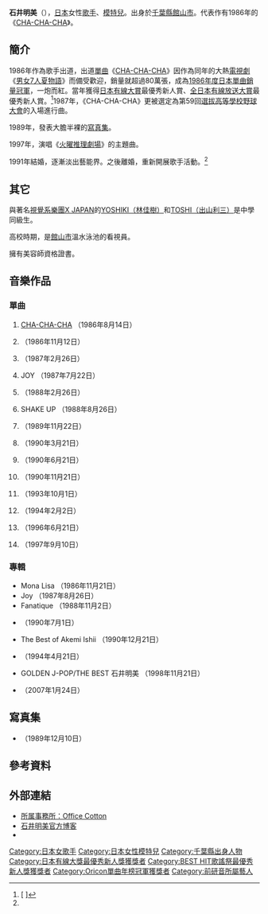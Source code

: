 {{藝人
| 姓名 = 石井 明美
| 類型 = 女歌手
| 圖片 = 
| 圖片簡介 = 
| 英文名 = Ishii Akemi
| 綽號 = 
| 出生日期 = {{birth_date_and_age|1965|8|26}}
| 出生地點 = {{JPN}}[[千葉縣|千葉縣]][[館山市|館山市]]
| 國籍 = {{JPN}}
| 音樂類型 = [[J-POP|J-POP]]
| 職業 = [[歌手|歌手]]、[[模特兒|模特兒]]
| 活躍年代 = 1986年—
| 經紀公司 = [[Office_Cotton|Office Cotton]]
| 唱片公司 = 
| 網站 =
}}
'''石井明美'''（{{bd|1965年|8月26日|||Ishii Akemi}}），[[日本|日本]]女性[[歌手|歌手]]、[[模特兒|模特兒]]。出身於[[千葉縣|千葉縣]][[館山市|館山市]]。代表作有1986年的《[[CHA-CHA-CHA|CHA-CHA-CHA]]》。

==簡介==
1986年作為歌手出道，出道[[單曲|單曲]]《[[CHA-CHA-CHA|CHA-CHA-CHA]]》因作為同年的大熱[[日本電視劇|電視劇]]《[[男女7人夏物語|男女7人夏物語]]》而備受歡迎，銷量就超過80萬張，成為[[Oricon單曲年榜冠軍作品列表|1986年度日本單曲銷量冠軍]]，一炮而紅。當年獲得[[日本有線大賞|日本有線大賞]]最優秀新人賞、[[全日本有線放送大賞|全日本有線放送大賞]]最優秀新人賞。<ref name="zakzak">[{{Cite web |url=http://www.zakzak.co.jp/entertainment/ent-news/news/20101026/enn1010261537010-n1.htm |script-title=ja:チャチャチャ石井明美　再び輝き始めた“歌の職人” |accessdate=2010-12-15 |archive-date=2010-11-29 |archive-url=https://web.archive.org/web/20101129135509/http://www.zakzak.co.jp/entertainment/ent-news/news/20101026/enn1010261537010-n1.htm |dead-url=no }} {{lang|ja|チャチャチャ石井明美　再び輝き始めた“歌の職人”}}]</ref>1987年，《CHA-CHA-CHA》更被選定為第59回[[選拔高等學校野球大會|選拔高等學校野球大會]]的入場進行曲。

1989年，發表大膽半裸的[[寫真集|寫真集]]。

1997年，演唱《[[火曜推理劇場|火曜推理劇場]]》的主題曲。

1991年結婚，逐漸淡出藝能界。之後離婚，重新開展歌手活動。<ref name="zakzak"/>

==其它==
與著名[[視覺系|視覺系]][[樂團|樂團]][[X_JAPAN|X JAPAN]]的[[YOSHIKI|YOSHIKI（林佳樹）]]和[[TOSHI|TOSHI（出山利三）]]是中學同級生。

高校時期，是[[館山市|館山市]]溫水泳池的看視員。

擁有美容師資格證書。

==音樂作品==
===單曲===
#[[CHA-CHA-CHA|CHA-CHA-CHA]] （1986年8月14日）
#{{lang|ja|響きはtutu}} （1986年11月12日）
#{{lang|ja|ラマン}} （1987年2月26日） 
#JOY （1987年7月22日）
#{{lang|ja|GOOD LUCK［サヨナラは言わない］}} （1988年2月26日）
#SHAKE UP （1988年8月26日）
#{{lang|ja|オリーブの首飾り}} （1989年11月22日）
#{{lang|ja|ランバダ}}（1990年3月21日）
#{{lang|ja|ダンスでランバダ}} （1990年6月21日）
#{{lang|ja|シャ・ラ・ラ}} （1990年11月21日）
#{{lang|ja|あなたらしくいて}} （1993年10月1日）
#{{lang|ja|貴方のもの}} （1994年2月2日）
#{{lang|ja|ときめきは眠らない}} （1996年6月21日）
#{{lang|ja|バラード}}（1997年9月10日）

===專輯===
*Mona Lisa （1986年11月21日）
*Joy （1987年8月26日）
*Fanatique （1988年11月2日）
*{{lang|ja|熱帯夜}} （1990年7月1日）
*The Best of Akemi Ishii （1990年12月21日）
*{{lang|ja|シングル・コレクション}} （1994年4月21日）
*GOLDEN J-POP/THE BEST 石井明美 （1998年11月21日）
*{{lang|ja|ゴールデン☆ベスト 石井明美セレクション}} （2007年1月24日）

==寫真集==
*{{lang|ja|Virginia Slims-バージニアスリム-}} （1989年12月10日）

==參考資料==
{{reflist}}

==外部連結==
* [https://web.archive.org/web/20110201114454/http://office-cotton.com/ 所属事務所：Office Cotton] 
* [http://ameblo.jp/ishii-akemi/ 石井明美官方博客] {{Wayback|url=http://ameblo.jp/ishii-akemi/ |date=20101101172621 }}
* {{Twitter|ishii_akemi|石井明美}}
{{日本有線大獎最優秀新人獎}}
{{BEST HIT歌謠祭最優秀新人獎}}
{{Oricon單曲年榜冠軍|1986年}}

{{DEFAULTSORT:Ishii Akemi}}
[[Category:日本女歌手|Category:日本女歌手]]
[[Category:日本女性模特兒|Category:日本女性模特兒]]
[[Category:千葉縣出身人物|Category:千葉縣出身人物]]
[[Category:日本有線大獎最優秀新人獎獲獎者|Category:日本有線大獎最優秀新人獎獲獎者]]
[[Category:BEST_HIT歌謠祭最優秀新人獎獲獎者|Category:BEST HIT歌謠祭最優秀新人獎獲獎者]]
[[Category:Oricon單曲年榜冠軍獲獎者|Category:Oricon單曲年榜冠軍獲獎者]]
[[Category:前研音所屬藝人|Category:前研音所屬藝人]]